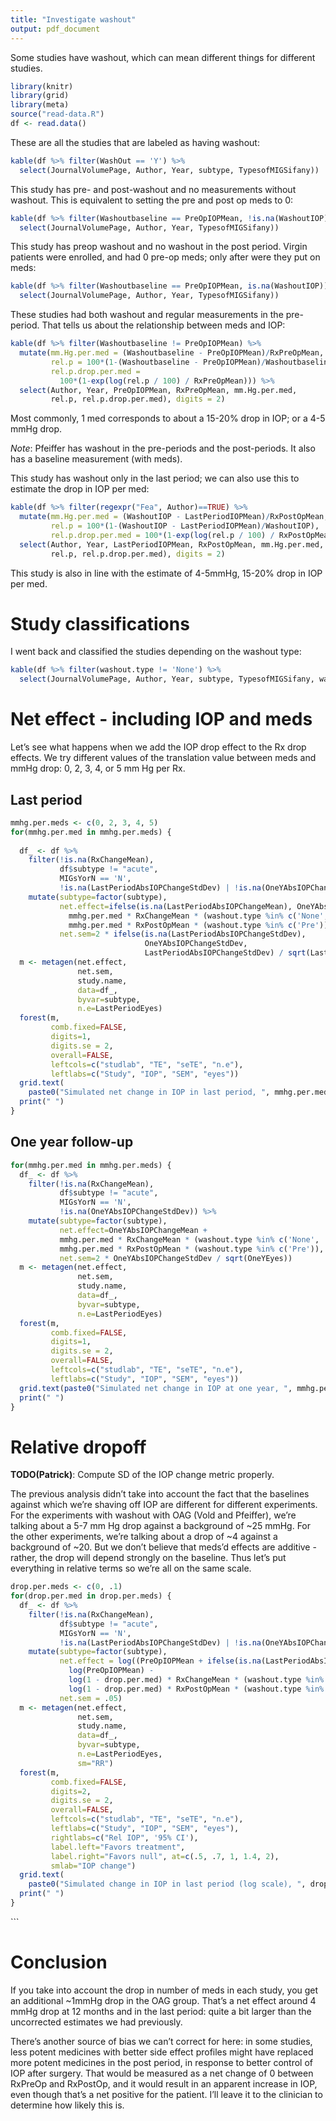 ```yaml
---
title: "Investigate washout"
output: pdf_document
---
```


Some studies have washout, which can mean different things for different studies.


```r
library(knitr)
library(grid)
library(meta)
source("read-data.R")
df <- read.data()
```

These are all the studies that are labeled as having washout:


```r
kable(df %>% filter(WashOut == 'Y') %>% 
  select(JournalVolumePage, Author, Year, subtype, TypesofMIGSifany))
```

This study has pre- and post-washout and no measurements without washout. This is
equivalent to setting the pre and post op meds to 0:

```r
kable(df %>% filter(Washoutbaseline == PreOpIOPMean, !is.na(WashoutIOP)) %>% 
  select(JournalVolumePage, Author, Year, TypesofMIGSifany))
```

This study has preop washout and no washout in the post period. Virgin patients
were enrolled, and had 0 pre-op meds; only after were they put on meds:

```r
kable(df %>% filter(Washoutbaseline == PreOpIOPMean, is.na(WashoutIOP)) %>% 
  select(JournalVolumePage, Author, Year, TypesofMIGSifany))
```

These studies had both washout and regular measurements in the pre-period. That 
tells us about the relationship between meds and IOP:

```r
kable(df %>% filter(Washoutbaseline != PreOpIOPMean) %>% 
  mutate(mm.Hg.per.med = (Washoutbaseline - PreOpIOPMean)/RxPreOpMean,
         rel.p = 100*(1-(Washoutbaseline - PreOpIOPMean)/Washoutbaseline),
         rel.p.drop.per.med = 
           100*(1-exp(log(rel.p / 100) / RxPreOpMean))) %>%
  select(Author, Year, PreOpIOPMean, RxPreOpMean, mm.Hg.per.med, 
         rel.p, rel.p.drop.per.med), digits = 2)
```

Most commonly, 1 med corresponds to about a 15-20% drop in IOP; or a 4-5 mmHg 
drop. 

*Note*: Pfeiffer has washout in the pre-periods and the post-periods. It also 
has a baseline measurement (with meds).

This study has washout only in the last period; we can also use this to estimate
the drop in IOP per med:

```r
kable(df %>% filter(regexpr("Fea", Author)==TRUE) %>% 
  mutate(mm.Hg.per.med = (WashoutIOP - LastPeriodIOPMean)/RxPostOpMean,
         rel.p = 100*(1-(WashoutIOP - LastPeriodIOPMean)/WashoutIOP),
         rel.p.drop.per.med = 100*(1-exp(log(rel.p / 100) / RxPostOpMean))) %>%
  select(Author, Year, LastPeriodIOPMean, RxPostOpMean, mm.Hg.per.med, 
         rel.p, rel.p.drop.per.med), digits = 2)
```

This study is also in line with the estimate of 4-5mmHg, 15-20% drop in IOP per 
med.

# Study classifications

I went back and classified the studies depending on the washout type:

```r
kable(df %>% filter(washout.type != 'None') %>% 
  select(JournalVolumePage, Author, Year, subtype, TypesofMIGSifany, washout.type))
```

# Net effect - including IOP and meds

Let's see what happens when we add the IOP drop effect to the Rx drop effects.
We try different values of the translation value between meds and mmHg drop:
0, 2, 3, 4, or 5 mm Hg per Rx.

## Last period

```r
mmhg.per.meds <- c(0, 2, 3, 4, 5)
for(mmhg.per.med in mmhg.per.meds) {
  
  df_ <- df %>% 
    filter(!is.na(RxChangeMean), 
           df$subtype != "acute", 
           MIGsYorN == 'N',
           !is.na(LastPeriodAbsIOPChangeStdDev) | !is.na(OneYAbsIOPChangeStdDev)) %>% 
    mutate(subtype=factor(subtype),
           net.effect=ifelse(is.na(LastPeriodAbsIOPChangeMean), OneYAbsIOPChangeMean,  LastPeriodAbsIOPChangeMean) + 
             mmhg.per.med * RxChangeMean * (washout.type %in% c('None', 'Partial')) +
             mmhg.per.med * RxPostOpMean * (washout.type %in% c('Pre')),
           net.sem=2 * ifelse(is.na(LastPeriodAbsIOPChangeStdDev), 
                              OneYAbsIOPChangeStdDev,  
                              LastPeriodAbsIOPChangeStdDev) / sqrt(LastPeriodEyes))
  m <- metagen(net.effect,
               net.sem, 
               study.name, 
               data=df_,
               byvar=subtype,
               n.e=LastPeriodEyes)
  forest(m, 
         comb.fixed=FALSE, 
         digits=1, 
         digits.se = 2, 
         overall=FALSE, 
         leftcols=c("studlab", "TE", "seTE", "n.e"),
         leftlabs=c("Study", "IOP", "SEM", "eyes"))
  grid.text(
    paste0("Simulated net change in IOP in last period, ", mmhg.per.med, " mm Hg per med"), .5, .97, gp=gpar(cex=1.3))
  print(" ")
}
```

## One year follow-up

```r
for(mmhg.per.med in mmhg.per.meds) {
  df_ <- df %>% 
    filter(!is.na(RxChangeMean), 
           df$subtype != "acute", 
           MIGsYorN == 'N',
           !is.na(OneYAbsIOPChangeStdDev)) %>% 
    mutate(subtype=factor(subtype),
           net.effect=OneYAbsIOPChangeMean + 
           mmhg.per.med * RxChangeMean * (washout.type %in% c('None', 'Partial')) +
           mmhg.per.med * RxPostOpMean * (washout.type %in% c('Pre')),
           net.sem=2 * OneYAbsIOPChangeStdDev / sqrt(OneYEyes))
  m <- metagen(net.effect,
               net.sem, 
               study.name, 
               data=df_,
               byvar=subtype,
               n.e=LastPeriodEyes)
  forest(m, 
         comb.fixed=FALSE, 
         digits=1, 
         digits.se = 2, 
         overall=FALSE, 
         leftcols=c("studlab", "TE", "seTE", "n.e"),
         leftlabs=c("Study", "IOP", "SEM", "eyes"))
  grid.text(paste0("Simulated net change in IOP at one year, ", mmhg.per.med, " mm Hg per med"), .5, .97, gp=gpar(cex=1.3))
  print(" ")
}
```

# Relative dropoff

**TODO(Patrick)**: Compute SD of the IOP change metric properly.

The previous analysis didn't take into account the fact that the baselines 
against which we're shaving off IOP are different for different experiments. 
For the experiments with washout with OAG (Vold and Pfeiffer), we're talking 
about a 5-7 mm Hg drop against a background of ~25 mmHg. For the other 
experiments, we're talking about a drop of ~4 against a background of ~20. 
But we don't believe that meds'd effects are additive - rather, the drop will 
depend strongly on the baseline. Thus let's put everything in relative terms
so we're all on the same scale.

```r

drop.per.meds <- c(0, .1)
for(drop.per.med in drop.per.meds) {
  df_ <- df %>% 
    filter(!is.na(RxChangeMean), 
           df$subtype != "acute", 
           MIGsYorN == 'N',
           !is.na(LastPeriodAbsIOPChangeStdDev) | !is.na(OneYAbsIOPChangeStdDev)) %>% 
    mutate(subtype=factor(subtype),
           net.effect = log((PreOpIOPMean + ifelse(is.na(LastPeriodAbsIOPChangeMean), OneYAbsIOPChangeMean,  LastPeriodAbsIOPChangeMean))) -
             log(PreOpIOPMean) -
             log(1 - drop.per.med) * RxChangeMean * (washout.type %in% c('None', 'Partial')) +
             log(1 - drop.per.med) * RxPostOpMean * (washout.type %in% c('Pre')),
           net.sem = .05)
  m <- metagen(net.effect,
               net.sem, 
               study.name, 
               data=df_,
               byvar=subtype,
               n.e=LastPeriodEyes,
               sm="RR")
  forest(m, 
         comb.fixed=FALSE, 
         digits=2, 
         digits.se = 2, 
         overall=FALSE, 
         leftcols=c("studlab", "TE", "seTE", "n.e"),
         leftlabs=c("Study", "IOP", "SEM", "eyes"),
         rightlabs=c("Rel IOP", '95% CI'), 
         label.left="Favors treatment",
         label.right="Favors null", at=c(.5, .7, 1, 1.4, 2),
         smlab="IOP change")
  grid.text(
    paste0("Simulated change in IOP in last period (log scale), ", drop.per.med * 100, "% drop per med"), .5, .97, gp=gpar(cex=1.3))
  print(" ")
}
```
```

# Conclusion

If you take into account the drop in number of meds in each study, you get an 
additional ~1mmHg drop in the OAG group. That's a net effect around 4 mmHg drop at
12 months and in the last period: quite a bit larger than the uncorrected
estimates we had previously.

There's another source of bias we can't correct for here: in some studies, less
potent medicines with better side effect profiles might have replaced more 
potent medicines in the post period, in response to better control of IOP after 
surgery. That would be measured as a net change of 0 between RxPreOp and 
RxPostOp, and it would result in an apparent increase in IOP, even though that's
a net positive for the patient. I'll leave it to the clinician to determine how
likely this is.